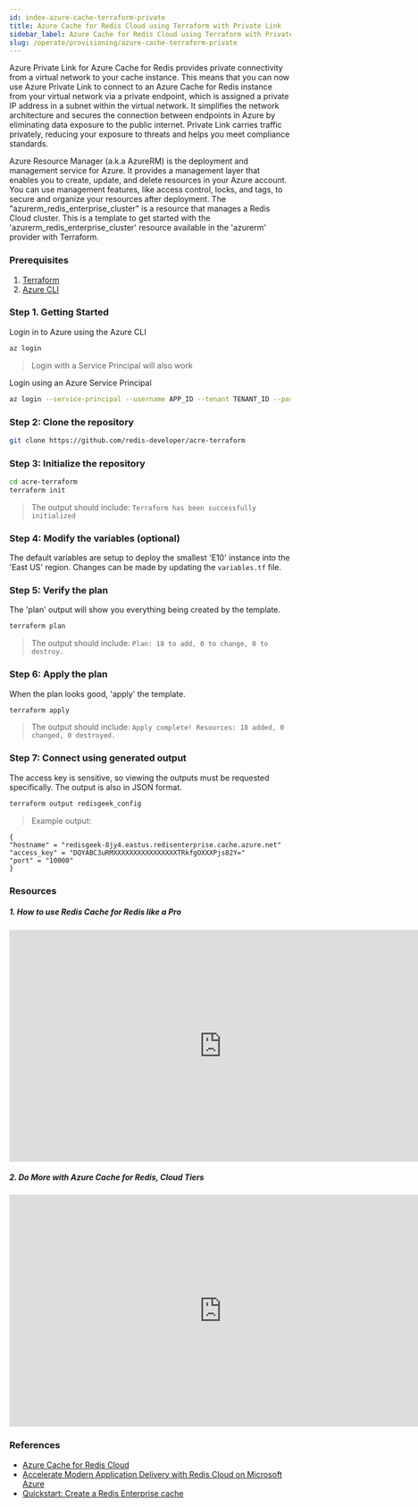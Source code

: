 ```yaml
---
id: index-azure-cache-terraform-private
title: Azure Cache for Redis Cloud using Terraform with Private Link
sidebar_label: Azure Cache for Redis Cloud using Terraform with Private Link
slug: /operate/provisioning/azure-cache-terraform-private
---
```


Azure Private Link for Azure Cache for Redis provides private connectivity from a virtual network to your cache instance. This means that you can now use Azure Private Link to connect to an Azure Cache for Redis instance from your virtual network via a private endpoint, which is assigned a private IP address in a subnet within the virtual network. It simplifies the network architecture and secures the connection between endpoints in Azure by eliminating data exposure to the public internet. Private Link carries traffic privately, reducing your exposure to threats and helps you meet compliance standards.

Azure Resource Manager (a.k.a AzureRM) is the deployment and management service for Azure. It provides a management layer that enables you to create, update, and delete resources in your Azure account. You can use management features, like access control, locks, and tags, to secure and organize your resources after deployment. The "azurerm_redis_enterprise_cluster" is a resource that manages a Redis Cloud cluster. This is a template to get started with the 'azurerm_redis_enterprise_cluster' resource available in the 'azurerm' provider with Terraform.

### Prerequisites

1.  [Terraform](https://terraform.io)
2.  [Azure CLI](https://docs.microsoft.com/en-us/cli/azure/install-azure-cli)

### Step 1. Getting Started

Login in to Azure using the Azure CLI

```bash
az login
```

> Login with a Service Principal will also work

Login using an Azure Service Principal

```bash
az login --service-principal --username APP_ID --tenant TENANT_ID --password [password || /path/to/cert]
```

### Step 2: Clone the repository

```bash
git clone https://github.com/redis-developer/acre-terraform
```

### Step 3: Initialize the repository

```bash
cd acre-terraform
terraform init
```

> The output should include: `Terraform has been successfully initialized`

### Step 4: Modify the variables (optional)

The default variables are setup to deploy the smallest 'E10' instance into the 'East US' region.
Changes can be made by updating the `variables.tf` file.

### Step 5: Verify the plan

The 'plan' output will show you everything being created by the template.

```bash
terraform plan
```

> The output should include: `Plan: 18 to add, 0 to change, 0 to destroy.`

### Step 6: Apply the plan

When the plan looks good, 'apply' the template.

```bash
terraform apply
```

> The output should include: `Apply complete! Resources: 18 added, 0 changed, 0 destroyed.`

### Step 7: Connect using generated output

The access key is sensitive, so viewing the outputs must be requested specifically.
The output is also in JSON format.

```bash
terraform output redisgeek_config
```

> Example output:

```
{
"hostname" = "redisgeek-8jy4.eastus.redisenterprise.cache.azure.net"
"access_key" = "DQYABC3uRMXXXXXXXXXXXXXXXXTRkfgOXXXPjs82Y="
"port" = "10000"
}
```

### Resources

##### 1. How to use Redis Cache for Redis like a Pro

<div class="text--center">
  <iframe
    width="760"
    height="415"
    src="https://www.youtube.com/embed/eThj-jwViZw"
    title="YouTube video player"
    frameborder="0"
    allow="accelerometer; autoplay; clipboard-write; encrypted-media; gyroscope; picture-in-picture"
    allowfullscreen></iframe>
</div>

##### 2. Do More with Azure Cache for Redis, Cloud Tiers

<div class="text--center">
  <iframe
    width="760"
    height="415"
    src="https://www.youtube.com/embed/t6XQHsKFMKQ"
    title="YouTube video player"
    frameborder="0"
    allow="accelerometer; autoplay; clipboard-write; encrypted-media; gyroscope; picture-in-picture"
    allowfullscreen></iframe>
</div>

### References

- [Azure Cache for Redis Cloud](https://azuremarketplace.microsoft.com/en-us/marketplace/apps/garantiadata.redis_enterprise_1sp_public_preview?ocid=redisga_redislabs_cloudpartner_cta1)
- [Accelerate Modern Application Delivery with Redis Cloud on Microsoft Azure](https://query.prod.cms.rt.microsoft.com/cms/api/am/binary/RWGGx3)
- [Quickstart: Create a Redis Enterprise cache](https://docs.microsoft.com/en-us/azure/azure-cache-for-redis/quickstart-create-redis-enterprise)
